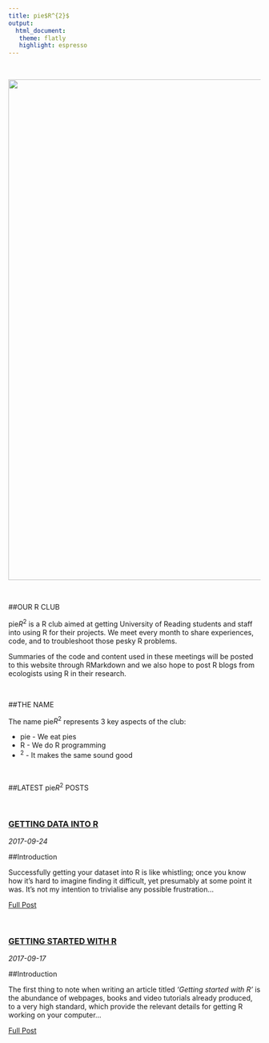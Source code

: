 ```yaml
---
title: pie$R^{2}$
output:
  html_document:
   theme: flatly
   highlight: espresso
---
```


<br/>


<img src="images/computers.png" width="1000px">

<br/>

##OUR R CLUB 


pie$R^{2}$ is a R club aimed at getting University of Reading students and staff into using R for their projects. We meet every month to share experiences, code, and to troubleshoot those pesky R problems. 

Summaries of the code and content used in these meetings will be posted to this website through RMarkdown and we also hope to post R blogs from ecologists using R in their research.

<br/>

##THE NAME 

The name pie$R^{2}$ represents 3 key aspects of the club:

* pie -  We eat pies 
* R   -  We do R programming
* $^{2}$  -  It makes the same sound good


<br/>

##LATEST pie$R^{2}$ POSTS 

<br/>

<article>
<h3><a href="getting-data-into-R.html">GETTING DATA INTO R</a></h3>
<div class="summary">
<span><i class="fa fa-calendar"></i> _2017-09-24_</span>
<p> 
##Introduction

Successfully getting your dataset into R is like whistling; once you know how it's hard to imagine finding it difficult, yet presumably at some point it was. It's not my intention to trivialise any possible frustration... </p>
<a href="getting-data-into-R.html">Full Post</a>
</div>
</article>

<br/>

<article>
<h3><a href="getting-started-with-R.html">GETTING STARTED WITH R</a></h3>
<div class="summary">
<span><i class="fa fa-calendar"></i> _2017-09-17_</span>
<p> 
##Introduction

The first thing to note when writing an article titled *'Getting started with R'* is the abundance of webpages, books and video tutorials already produced, to a very high standard, which provide the relevant details for getting R working on your computer... </p>
<a href="getting-started-with-R.html">Full Post</a>
</div>
</article>